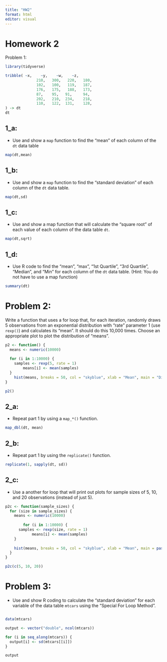 ```yaml
---
title: "HW2"
format: html
editor: visual
---
```


# Homework 2

Problem 1:

```r
library(tidyverse)

tribble( ~x,    ~y,    ~w,    ~z,
              210,   300,   220,   180,
              102,   100,   119,   187,
              176,   175,   188,   173,
              87,    95,   91,     94,
              202,   210,  234,    218,
              110,   122,  131,    128,
) -> dt
dt
```

## 1_a:

-   Use and show a `map` function to find the "mean" of each column of the `dt` data table

```r
map(dt,mean)
```

## 1_b:

-   Use and show a `map` function to find the "standard deviation" of each column of the `dt` data table.

```r
map(dt,sd)
```

## 1_c:

-   Use and show a map function that will calculate the "square root" of each value of each column of the data table `dt`.

```r
map(dt,sqrt)
```

## 1_d:

-   Use R code to find the "mean", "max", "1st Quartile", "3rd Quartile", "Median", and "Min" for each column of the `dt` data table. (Hint: You do not have to use a map function)

```r
summary(dt)
```

# Problem 2:

Write a function that uses a for loop that, for each iteration, randomly draws 5 observations from an exponential distribution with "rate" parameter 1 (use `rexp()`) and calculates its "mean". It should do this 10,000 times. Choose an appropriate plot to plot the distribution of "means".

```r
p2 <- function() {
  means <- numeric(10000)
  
  for (i in 1:10000) {
    samples <- rexp(5, rate = 1)
        means[i] <- mean(samples)
  }
    hist(means, breaks = 50, col = "skyblue", xlab = "Mean", main = "Distribution of Means")
}

p2()


```

## 2_a:

-   Repeat part 1 by using a `map_*()` function.

```r
map_dbl(dt, mean)
```

## 2_b:

-   Repeat part 1 by using the `replicate()` function.

```r
replicate(1, sapply(dt, sd))
```

## 2_c:

-   Use a another for loop that will print out plots for sample sizes of 5, 10, and 20 observations (instead of just 5).

```r
p2c <- function(sample_sizes) {
  for (size in sample_sizes) {
    means <- numeric(10000)
    
        for (i in 1:10000) {
      samples <- rexp(size, rate = 1)
            means[i] <- mean(samples)
    }
    
    hist(means, breaks = 50, col = "skyblue", xlab = "Mean", main = paste("Distribution of Means", size, ""))
  }
}

p2c(c(5, 10, 20))

```

# Problem 3:

-   Use and show R coding to calculate the "standard deviation" for each variable of the data table `mtcars` using the "Special For Loop Method".

```         
```

```r
data(mtcars)

output <- vector("double", ncol(mtcars))

for (i in seq_along(mtcars)) {
  output[i] <- sd(mtcars[[i]])
}

output
```

